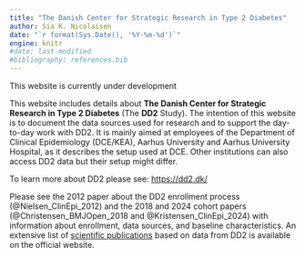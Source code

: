 ```yaml
---
title: "The Danish Center for Strategic Research in Type 2 Diabetes"
author: Sia K. Nicolaisen
date: "`r format(Sys.Date(), '%Y-%m-%d')`"
engine: knitr
#date: last-modified
#bibliography: references.bib
---
```


::: callout-important
This website is currently under development
:::

This website includes details about **The Danish Center for Strategic Research in Type 2 Diabetes** (The **DD2** Study). The intention of this website is to document the data sources used for research and to support the day-to-day work with DD2. It is mainly aimed at employees of the Department of Clinical Epidemiology (DCE/KEA), Aarhus University and Aarhus University Hospital, as it describes the setup used at DCE. Other institutions can also access DD2 data but their setup might differ.

To learn more about DD2 please see: <https://dd2.dk/>{target="_blank"}


Please see the 2012 paper about the DD2 enrollment process (@Nielsen_ClinEpi_2012) and the 2018 and 2024 cohort papers (@Christensen_BMJOpen_2018 and @Kristensen_ClinEpi_2024) with information about enrollment, data sources, and baseline characteristics. An extensive list of [scientific publications](https://dd2.dk/nyheder/categories/videnskabelige-publikationer){target="_blank"} based on data from DD2 is available on the official website.
